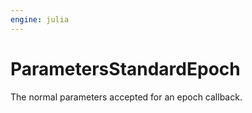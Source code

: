 ```yaml
---
engine: julia
---
```


# ParametersStandardEpoch {#sec-doc}
    

::: {.callout-note appearance="simple" title="docblock" collapse=false}    

The normal parameters accepted for an epoch callback.
 


:::
    

